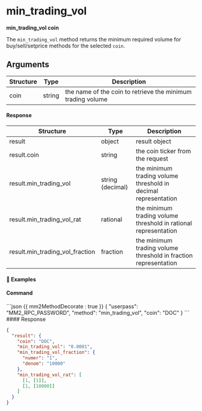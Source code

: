
# min\_trading\_vol

**min\_trading\_vol coin**

The `min_trading_vol` method returns the minimum required volume for buy/sell/setprice methods for the selected `coin`.

## Arguments

| Structure | Type   | Description                                                 |
| --------- | ------ | ----------------------------------------------------------- |
| coin      | string | the name of the coin to retrieve the minimum trading volume |

#### Response

| Structure                       | Type             | Description                                                     |
| ------------------------------- | ---------------- | --------------------------------------------------------------- |
| result                          | object           | result object                                                   |
| result.coin                     | string           | the coin ticker from the request                                |
| result.min\_trading\_vol          | string (decimal) | the minimum trading volume threshold in decimal representation  |
| result.min\_trading\_vol\_rat      | rational         | the minimum trading volume threshold in rational representation |
| result.min\_trading\_vol\_fraction | fraction         | the minimum trading volume threshold in fraction representation |

#### 📌 Examples

#### Command

<CodeGroup title="" tag="POST" label="min_trading_vol">
  ```json {{ mm2MethodDecorate : true }}
  {
    "userpass": "MM2_RPC_PASSWORD",
    "method": "min_trading_vol",
    "coin": "DOC"
  }
  ```
</CodeGroup>

<CollapsibleSection expandedText="Hide Response" collapsedText="Show Response">
  #### Response

  ```json
  {
    "result": {
      "coin": "DOC",
      "min_trading_vol": "0.0001",
      "min_trading_vol_fraction": {
        "numer": "1",
        "denom": "10000"
      },
      "min_trading_vol_rat": [
        [1, [1]],
        [1, [10000]]
      ]
    }
  }
  ```
</CollapsibleSection>
